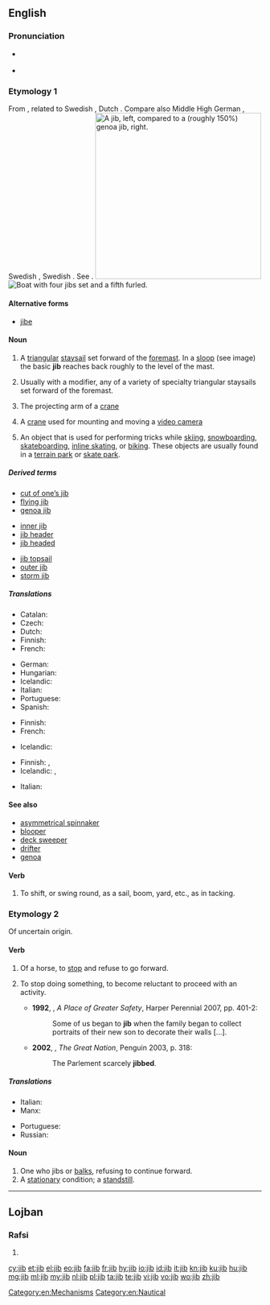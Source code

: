 ==English==
{{wikipedia|dab=Jib (disambiguation)}}

===Pronunciation===
* {{a|UK|US}} {{IPA|/dʒɪb/|lang=en}}
* {{rhymes|ɪb|lang=en}}

===Etymology 1===
From {{etyl|da|en}} {{m|da|gibbe||jib, jibe}}, related to Swedish {{m|sv|gippa||jib, jibe, jerk, make jump}}, Dutch {{m|nl|gijpen}} {{gloss|"to turn sails suddenly"; > English {{m|en|jibe}}}}. Compare also Middle High German {{m|gmh|gempeln||to spring}}, Swedish {{m|sv|guppa||to move up and down}}, Swedish {{m|sv|gumpa||to jump, spring}}. See {{l|en|jump}}.
[[Image:Jib vs genoa.svg|thumb|right|330px|A '''jib''', left, compared to a (roughly 150%) genoa jib, right.]]
[[File:Alexander von Humboldt 1 bearbeitet.JPG|thumb|Boat with four '''jibs''' set and a fifth furled.]]
{{wikipedia}}

====Alternative forms====
* [[jibe]] {{qualifier|archaic}}

====Noun====
{{en-noun}}

# {{label|en|nautical}} A [[triangular]] [[staysail]] set forward of the [[foremast]]. In a [[sloop]] (see image) the basic '''jib''' reaches back roughly to the level of the mast.
# {{label|en|nautical}} Usually with a modifier, any of a variety of specialty triangular staysails set forward of the foremast.
# The projecting arm of a [[crane]]
# {{label|en|metonymy}} A [[crane]] used for mounting and moving a [[video camera]]
# An object that is used for performing tricks while [[skiing]], [[snowboarding]], [[skateboarding]], [[inline skating]], or [[biking]]. These objects are usually found in a [[terrain park]] or [[skate park]].

=====Derived terms=====
{{rel-top3|Terms derived from ''jib''}}
* [[cut of one's jib|cut of one’s jib]]
* [[flying jib]]
* [[genoa jib]]
{{rel-mid3}}
* [[inner jib]]
* [[jib header]]
* [[jib headed]]
{{rel-mid3}}
* [[jib topsail]]
* [[outer jib]]
* [[storm jib]]
{{rel-bottom}}

=====Translations=====
{{trans-top|basic jib}}
* Catalan: {{t+|ca|floc|m}}
* Czech: {{t+|cs|kosatka|f}}
* Dutch: {{t+|nl|fok}}
* Finnish: {{t+|fi|fokka}}
* French: {{t+|fr|foc|m}}
{{trans-mid}}
* German: {{t|de|Fock|f}}
* Hungarian: {{t|hu|orrvitorla}}
* Icelandic: {{t|is|fokka|f}}
* Italian: {{t+|it|fiocco|m}}
* Portuguese: {{t|pt|bujarrona|f}}
* Spanish: {{t+|es|foque|m}}
{{trans-bottom}}

{{trans-top|any of a variety of triangular sails}}
* Finnish: {{t|fi|keulapurje}}
* French: {{t+|fr|foc|m}}
{{trans-mid}}
* Icelandic: {{t|is|framsegl|n}}
{{trans-bottom}}

{{trans-top|projecting arm of a crane}}
* Finnish: {{t+|fi|puomi}}, {{t+|fi|jigi}}
* Icelandic: {{t|is|lyftiarmur|m}}, {{t|is|bóma|f}}
{{trans-mid}}
* Italian: {{t|it|braccio mobile}}
{{trans-bottom}}

====See also====
* [[asymmetrical spinnaker]]
* [[blooper]]
* [[deck sweeper]]
* [[drifter]]
* [[genoa]]

====Verb====
{{en-verb|jibb}}

# {{lb|en|mostly|nautical}} To shift, or swing round, as a sail, boom, yard, etc., as in tacking.

===Etymology 2===
Of uncertain origin.

====Verb====
{{en-verb|jibb}}

# Of a horse, to [[stop]] and refuse to go forward.
# {{label|en|figuratively}} To stop doing something, to become reluctant to proceed with an activity.
#* '''1992''', {{w|Hilary Mantel}}, ''A Place of Greater Safety'', Harper Perennial 2007, pp. 401-2:
#*: Some of us began to '''jib''' when the family began to collect portraits of their new son to decorate their walls [...].
#* '''2002''', {{w|Colin Jones (historian)|Colin Jones}}, ''The Great Nation'', Penguin 2003, p. 318:
#*: The Parlement scarcely '''jibbed'''.

=====Translations=====
{{trans-top|(horse) to stop, refuse to proceed}}
* Italian: {{t|it|impuntarsi}}
* Manx: {{t|gv|obb}}
{{trans-mid}}
* Portuguese: {{t+|pt|empacar}}
* Russian: {{t+|ru|арта́читься|n|impf}}
{{trans-bottom}}

====Noun====
{{en-noun}}

# One who jibs or [[balk]]s, refusing to continue forward.
# A [[stationary]] condition; a [[standstill]].

[[Category:en:Mechanisms]]
[[Category:en:Nautical]]

----

==Lojban==

===Rafsi===
{{jbo-rafsi}}

# {{jbo-rafsi of|jibri}}

[[cy:jib]]
[[et:jib]]
[[el:jib]]
[[eo:jib]]
[[fa:jib]]
[[fr:jib]]
[[hy:jib]]
[[io:jib]]
[[id:jib]]
[[it:jib]]
[[kn:jib]]
[[ku:jib]]
[[hu:jib]]
[[mg:jib]]
[[ml:jib]]
[[my:jib]]
[[nl:jib]]
[[pl:jib]]
[[ta:jib]]
[[te:jib]]
[[vi:jib]]
[[vo:jib]]
[[wo:jib]]
[[zh:jib]]